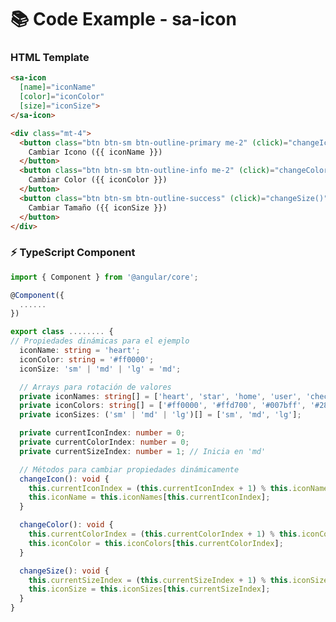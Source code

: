 
<Meta title="Componentes/Icon/Icon Example" />

# 📚 Code Example - sa-icon

### HTML Template
```html
<sa-icon
  [name]="iconName"
  [color]="iconColor"
  [size]="iconSize">
</sa-icon>

<div class="mt-4">
  <button class="btn btn-sm btn-outline-primary me-2" (click)="changeIcon()">
    Cambiar Icono ({{ iconName }})
  </button>
  <button class="btn btn-sm btn-outline-info me-2" (click)="changeColor()">
    Cambiar Color ({{ iconColor }})
  </button>
  <button class="btn btn-sm btn-outline-success" (click)="changeSize()">
    Cambiar Tamaño ({{ iconSize }})
  </button>
</div>
```

### ⚡ TypeScript Component

```typescript
import { Component } from '@angular/core';

@Component({
  ......
})

export class ........ {
// Propiedades dinámicas para el ejemplo
  iconName: string = 'heart';
  iconColor: string = '#ff0000';
  iconSize: 'sm' | 'md' | 'lg' = 'md';

  // Arrays para rotación de valores
  private iconNames: string[] = ['heart', 'star', 'home', 'user', 'check', 'info', 'cog', 'bell'];
  private iconColors: string[] = ['#ff0000', '#ffd700', '#007bff', '#28a745', '#dc3545', '#17a2b8', '#6c757d', '#ffc107'];
  private iconSizes: ('sm' | 'md' | 'lg')[] = ['sm', 'md', 'lg'];

  private currentIconIndex: number = 0;
  private currentColorIndex: number = 0;
  private currentSizeIndex: number = 1; // Inicia en 'md'

  // Métodos para cambiar propiedades dinámicamente
  changeIcon(): void {
    this.currentIconIndex = (this.currentIconIndex + 1) % this.iconNames.length;
    this.iconName = this.iconNames[this.currentIconIndex];
  }

  changeColor(): void {
    this.currentColorIndex = (this.currentColorIndex + 1) % this.iconColors.length;
    this.iconColor = this.iconColors[this.currentColorIndex];
  }

  changeSize(): void {
    this.currentSizeIndex = (this.currentSizeIndex + 1) % this.iconSizes.length;
    this.iconSize = this.iconSizes[this.currentSizeIndex];
  }
}
```